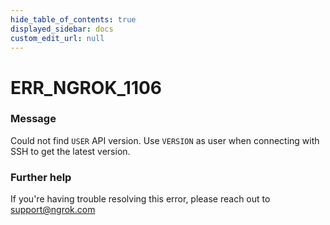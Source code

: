 ```yaml
---
hide_table_of_contents: true
displayed_sidebar: docs
custom_edit_url: null
---
```



# ERR_NGROK_1106

### Message
Could not find `USER` API version. Use `VERSION` as user when connecting with SSH to get the latest version.

### Further help
If you're having trouble resolving this error, please reach out to [support@ngrok.com](mailto:support@ngrok.com?subject=Help%20with%20ERR_NGROK_1106)


<ErrorDetails error='err_ngrok_1106' />
